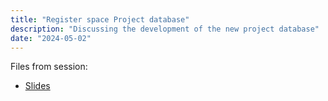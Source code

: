 ```yaml
---
title: "Register space Project database"
description: "Discussing the development of the new project database"
date: "2024-05-02"
---
```



Files from session:

- [Slides](slides.pdf)

